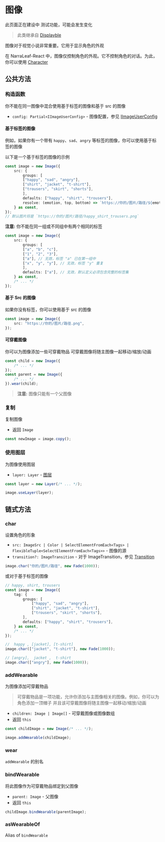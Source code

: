 
# 图像

<Callout type="warning" emoji="⚠️">
    此页面正在建设中
</Callout>

<Callout type="warning" emoji="⚠️">
    测试功能，可能会发生变化
</Callout>

> 此类继承自 [Displayble](./displayable)

图像对于视觉小说非常重要。它用于显示角色的外观

在 NarraLeaf-React 中，图像仅控制角色的外观。它不控制角色的对话。为此，你可以使用 [Character](../character)

## 公共方法

### 构造函数

<Steps>

<Callout type="warning" emoji="⚠️">
    你不能在同一图像中混合使用基于标签的图像和基于 src 的图像
</Callout>

- `config: Partial<IImageUserConfig>` - 图像配置，参见 [IImageUserConfig](../types/IImageUserConfig)

#### 基于标签的图像

例如，如果你有一个带有 `happy`、`sad`、`angry` 等标签的图像，你可以使用基于标签的图像

以下是一个基于标签的图像的示例

```typescript
const image = new Image({
    src: {
        groups: [
        ["happy", "sad", "angry"],
        ["shirt", "jacket", "t-shirt"],
        ["trousers", "skirt", "shorts"],
        ],
        defaults: ["happy", "shirt", "trousers"],
        resolve: (emotion, top, bottom) => `https://你的/图片/路径/${emotion}_${top}_${bottom}.png`
    } as const,
});
// 默认图片将是 `https://你的/图片/路径/happy_shirt_trousers.png`
```

<Callout type="warning" emoji="⚠️">

**注意:** 你不能在同一组或不同组中有两个相同的标签

```typescript
const image = new Image({
    src: {
        groups: [
        ["a", "b", "c"],
        ["1", "2", "3"],
        ["a"], // 无效，标签 "a" 已在第一组中
        ["x", "y", "y"], // 无效，标签 "y" 重复
        ],
        defaults: ["a"], // 无效，默认定义必须包含完整的标签集
    } as const,
    /* ... */
});
```
</Callout>

#### 基于 Src 的图像

如果你没有标签，你可以使用基于 src 的图像

```typescript
const image = new Image({
    src: "https://你的/图片/路径.png",
});
```

#### 可穿戴图像

你可以为图像添加一些可穿戴物品
可穿戴图像将随主图像一起移动/缩放/动画

```typescript
const child = new Image({
    /* ... */
});
const parent = new Image({
    /* ... */
}).wear(child);
```

> **注意:** 图像只能有一个父图像

</Steps>

### 复制

<Steps>

复制图像

- 返回 `Image`

```typescript
const newImage = image.copy();
```

</Steps>

### 使用图层

<Steps>

为图像使用图层

- `layer: Layer` - [图层](./layer)

```typescript
const layer = new Layer(/* ... */);

image.useLayer(layer);
```

</Steps>

## 链式方法

### char

<Steps>

设置角色的形象

- `src: ImageSrc | Color | SelectElementFromEach<Tags> | FlexibleTuple<SelectElementFromEach<Tags>>` - 图像的源
- `transition?: ImageTransition` - 对于 ImageTransition，参见 [Transition](../animation/transition)

```typescript
image.char("你的/图片/路径", new Fade(1000));
```

或对于基于标签的图像

```typescript
// happy, shirt, trousers
const image = new Image({
    tag: {
        groups: [
            ["happy", "sad", "angry"],
            ["shirt", "jacket", "t-shirt"],
            ["trousers", "skirt", "shorts"],
        ],
        defaults: ["happy", "shirt", "trousers"],
    } as const,
    /* ... */
});

//  happy , [jacket], [t-shirt]
image.char(["jacket", "t-shirt"], new Fade(1000));

// [angry],  jacket ,  t-shirt
image.char(["angry"], new Fade(1000));
```

</Steps>

### addWearable

<Steps>

为图像添加可穿戴物品

> 可穿戴物品是一项功能，允许你添加与主图像相关的图像。例如，你可以为角色添加一顶帽子
> 并且该可穿戴图像将随主图像一起移动/缩放/动画

- `children: Image | Image[]` - 可穿戴图像或图像数组
- 返回 `this`

```typescript
const childImage = new Image(/* ... */);

image.addWearable(childImage);
```

</Steps>

### wear

<Steps>

`addWearable` 的别名

</Steps>

### bindWearable

<Steps>

将此图像作为可穿戴物品绑定到父图像

- `parent: Image` - 父图像
- 返回 `this`

```typescript
childImage.bindWearable(parentImage);
```

</Steps>

### asWearableOf

<Steps>

Alias of `bindWearable`

</Steps>

